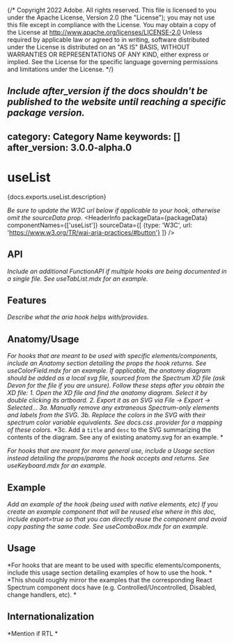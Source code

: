 {/* Copyright 2022 Adobe. All rights reserved.
This file is licensed to you under the Apache License, Version 2.0 (the "License");
you may not use this file except in compliance with the License. You may obtain a copy
of the License at http://www.apache.org/licenses/LICENSE-2.0
Unless required by applicable law or agreed to in writing, software distributed under
the License is distributed on an "AS IS" BASIS, WITHOUT WARRANTIES OR REPRESENTATIONS
OF ANY KIND, either express or implied. See the License for the specific language
governing permissions and limitations under the License. */}



*Include after_version if the docs shouldn't be published to the website until reaching a specific package version.*
---
category: Category Name
keywords: []
after_version: 3.0.0-alpha.0
---

# useList

<PageDescription>{docs.exports.useList.description}</PageDescription>

*Be sure to update the W3C url below if applicable to your hook, otherwise omit the sourceData prop.*
<HeaderInfo
  packageData={packageData}
  componentNames={['useList']}
  sourceData={[
    {type: 'W3C', url: 'https://www.w3.org/TR/wai-aria-practices/#button'}
  ]} />

## API

*Include an additional FunctionAPI if multiple hooks are being documented in a single file. See useTabList.mdx for an example.*
## Features

*Describe what the aria hook helps with/provides.*

## Anatomy/Usage

*For hooks that are meant to be used with specific elements/components, include an Anatomy section detailing the props the hook returns. See useColorField.mdx for an example.*
*If applicable, the anatomy diagram should be added as a local svg file, sourced from the Spectrum XD file (ask Devon for the file if you are unsure). Follow these steps after you obtain the XD file:*
*1. Open the XD file and find the anatomy diagram. Select it by double clicking its artboard.*
*2. Export it as an SVG via File -> Export -> Selected...*
*3a. Manually remove any extraneous Spectrum-only elements and labels from the SVG.*
*3b. Replace the colors in the SVG with their spectrum color variable equivalents. See docs.css .provider for a mapping of these colors.*
*3c. Add a `title` and `desc` to the SVG summarizing the contents of the diagram. See any of existing anatomy.svg for an example. *

*For hooks that are meant for more general use, include a Usage section instead detailing the props/params the hook accepts and returns. See useKeyboard.mdx for an example.*


## Example

*Add an example of the hook (being used with native elements, etc)*
*If you create an example component that will be reused else where in this doc, include export=true so that you can directly reuse the component and avoid copy pasting the same code.*
*See useComboBox.mdx for an example.*

## Usage

*For hooks that are meant to be used with specific elements/components, include this usage section detailing examples of how to use the hook. *
*This should roughly mirror the examples that the corresponding React Spectrum component docs have (e.g. Controlled/Uncontrolled, Disabled, change handlers, etc). *

## Internationalization

*Mention if RTL *
